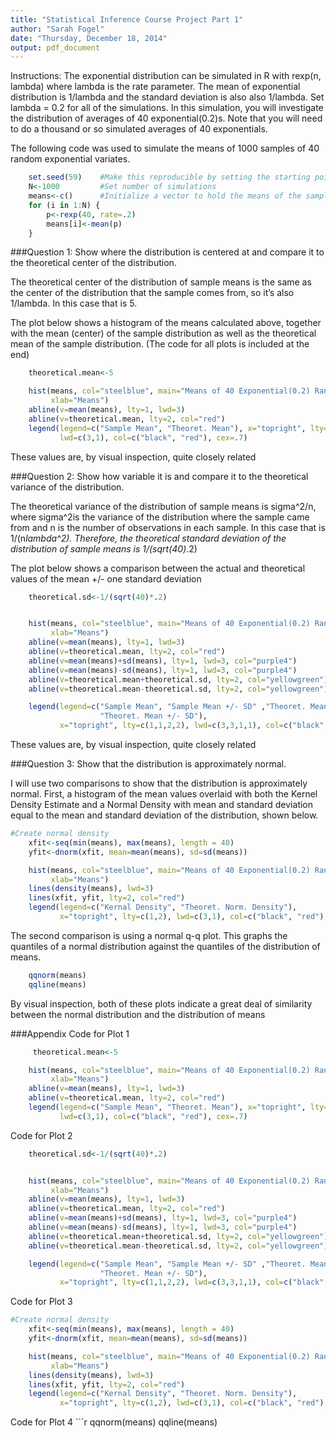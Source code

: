 ```yaml
---
title: "Statistical Inference Course Project Part 1"
author: "Sarah Fogel"
date: "Thursday, December 18, 2014"
output: pdf_document
---
```

Instructions: The exponential distribution can be simulated in R with rexp(n, lambda) where lambda is the rate parameter. The mean of exponential distribution is 1/lambda and the standard deviation is also also 1/lambda. Set lambda = 0.2 for all of the simulations. In this simulation, you will investigate the distribution of averages of 40 exponential(0.2)s. Note that you will need to do a thousand or so simulated averages of 40 exponentials.

The following code was used to simulate the means of 1000 samples of 40 random exponential variates.
```r
    set.seed(59)    #Make this reproducible by setting the starting point
    N<-1000         #Set number of simulations
    means<-c()      #Initialize a vector to hold the means of the samples of 40 variates
    for (i in 1:N) {
        p<-rexp(40, rate=.2)
        means[i]<-mean(p)
    }

```

###Question 1: Show where the distribution is centered at and compare it to the theoretical center of the distribution.

The theoretical center of the distribution of sample means is the same as the center of the distribution that the sample comes from, so it's also 1/lambda.  In this case that is 5.

The plot below shows a histogram of the means calculated above, together with the mean (center) of the sample distribution as well as the theoretical mean of the sample distribution. (The code for all plots is included at the end)

```r
    theoretical.mean<-5

    hist(means, col="steelblue", main="Means of 40 Exponential(0.2) Rand. Variates", prob=T,
         xlab="Means")
    abline(v=mean(means), lty=1, lwd=3)
    abline(v=theoretical.mean, lty=2, col="red")
    legend(legend=c("Sample Mean", "Theoret. Mean"), x="topright", lty=c(1,2),
           lwd=c(3,1), col=c("black", "red"), cex=.7)

```

These values are, by visual inspection, quite closely related

###Question 2: Show how variable it is and compare it to the theoretical variance of the distribution.

The theoretical variance of the distribution of sample means is sigma^2/n, where sigma^2is the variance of the distribution where the sample came from and n is the number of observations in each sample.  In this case that is 1/(n*lambda^2).
Therefore, the theoretical standard deviation of the distribution of sample means is 1/(sqrt(40)*.2)

The plot below shows a comparison between the actual and theoretical values of the mean +/- one standard deviation

```r
    theoretical.sd<-1/(sqrt(40)*.2)


    hist(means, col="steelblue", main="Means of 40 Exponential(0.2) Rand. Variates", prob=T,
         xlab="Means")
    abline(v=mean(means), lty=1, lwd=3)
    abline(v=theoretical.mean, lty=2, col="red")
    abline(v=mean(means)+sd(means), lty=1, lwd=3, col="purple4")
    abline(v=mean(means)-sd(means), lty=1, lwd=3, col="purple4")
    abline(v=theoretical.mean+theoretical.sd, lty=2, col="yellowgreen")
    abline(v=theoretical.mean-theoretical.sd, lty=2, col="yellowgreen")

    legend(legend=c("Sample Mean", "Sample Mean +/- SD" ,"Theoret. Mean", 
                    "Theoret. Mean +/- SD"), 
           x="topright", lty=c(1,1,2,2), lwd=c(3,3,1,1), col=c("black","purple4", "red", "yellowgreen"), cex=.7)

```

These values are, by visual inspection, quite closely related

###Question 3: Show that the distribution is approximately normal.

I will use two comparisons to show that the distribution is approximately normal.  First, a histogram of the mean values overlaid with both the Kernel Density Estimate and a Normal Density with mean and standard deviation equal to the mean and standard deviation of the distribution, shown below.

```r
#Create normal density
    xfit<-seq(min(means), max(means), length = 40)
    yfit<-dnorm(xfit, mean=mean(means), sd=sd(means))

    hist(means, col="steelblue", main="Means of 40 Exponential(0.2) Rand. Variates", prob=T,
         xlab="Means")
    lines(density(means), lwd=3)
    lines(xfit, yfit, lty=2, col="red")
    legend(legend=c("Kernal Density", "Theoret. Norm. Density"), 
           x="topright", lty=c(1,2), lwd=c(3,1), col=c("black", "red"), cex=.7)

```

The second comparison is using a normal q-q plot.  This graphs the quantiles of a normal distribution against the quantiles of the distribution of means.

```r
    qqnorm(means)
    qqline(means)
```

By visual inspection, both of these plots indicate a great deal of similarity between the normal distribution and the distribution of means

###Appendix
Code for Plot 1
```r
     theoretical.mean<-5

    hist(means, col="steelblue", main="Means of 40 Exponential(0.2) Rand. Variates", prob=T,
         xlab="Means")
    abline(v=mean(means), lty=1, lwd=3)
    abline(v=theoretical.mean, lty=2, col="red")
    legend(legend=c("Sample Mean", "Theoret. Mean"), x="topright", lty=c(1,2),
           lwd=c(3,1), col=c("black", "red"), cex=.7)
```

Code for Plot 2
```r
    theoretical.sd<-1/(sqrt(40)*.2)


    hist(means, col="steelblue", main="Means of 40 Exponential(0.2) Rand. Variates", prob=T,
         xlab="Means")
    abline(v=mean(means), lty=1, lwd=3)
    abline(v=theoretical.mean, lty=2, col="red")
    abline(v=mean(means)+sd(means), lty=1, lwd=3, col="purple4")
    abline(v=mean(means)-sd(means), lty=1, lwd=3, col="purple4")
    abline(v=theoretical.mean+theoretical.sd, lty=2, col="yellowgreen")
    abline(v=theoretical.mean-theoretical.sd, lty=2, col="yellowgreen")

    legend(legend=c("Sample Mean", "Sample Mean +/- SD" ,"Theoret. Mean", 
                    "Theoret. Mean +/- SD"), 
           x="topright", lty=c(1,1,2,2), lwd=c(3,3,1,1), col=c("black","purple4", "red", "yellowgreen"), cex=.7)
```

Code for Plot 3
```r
#Create normal density
    xfit<-seq(min(means), max(means), length = 40)
    yfit<-dnorm(xfit, mean=mean(means), sd=sd(means))

    hist(means, col="steelblue", main="Means of 40 Exponential(0.2) Rand. Variates", prob=T,
         xlab="Means")
    lines(density(means), lwd=3)
    lines(xfit, yfit, lty=2, col="red")
    legend(legend=c("Kernal Density", "Theoret. Norm. Density"), 
           x="topright", lty=c(1,2), lwd=c(3,1), col=c("black", "red"), cex=.7)

```

Code for Plot 4
```r
    qqnorm(means)
    qqline(means)